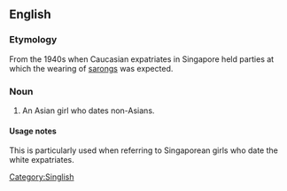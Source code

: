 ==English==

===Etymology===
From the 1940s when Caucasian expatriates in Singapore held parties at which the wearing of [[sarong]]s was expected.

===Noun===
{{en-noun|head=[[sarong]] [[party]] [[girl]]}}

# {{context|derogatory|lang=en}} An Asian girl who dates non-Asians.

====Usage notes====
This is particularly used when referring to Singaporean girls who date the white expatriates.

[[Category:Singlish]]